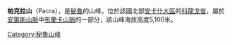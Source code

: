 {{Coord|8|25|23|S|77|50|33|W|display=title}}

'''帕克拉山'''（Pacra），是[[秘魯|秘魯]]的山峰，位於該國北部[[安卡什大區|安卡什大區]]的[[科龍戈省|科龍戈省]]，屬於[[安第斯山脈|安第斯山脈]]中[[布蘭卡山脈|布蘭卡山脈]]的一部分，該山峰海拔高度5,100米。

{{Peru-geo-stub}}
[[Category:秘魯山峰|Category:秘魯山峰]]
